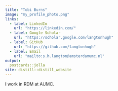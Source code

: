 ```yaml
---
title: "Tobi Burns"
image: "my_profile_photo.png"
links:
  - label: LinkedIn
    url: "https://linkedin.com/"
  - label: Google Scholar
    url: "https://scholar.google.com/langtonhugh"
  - label: GitHub
    url: "https://github.com/langtonhugh"
  - label: Email
    url: "mailto:s.h.langton@amsterdamumc.nl"
output:
  postcards::jolla
site: distill::distill_website
---
```

 
I work in RDM at AUMC.